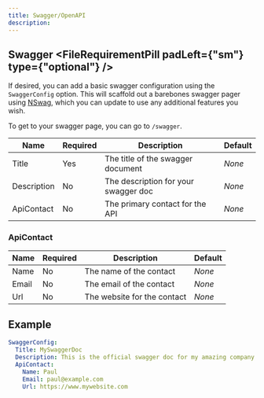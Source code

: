 ```yaml
---
title: Swagger/OpenAPI
description: 
---
```


## Swagger <FileRequirementPill padLeft={"sm"} type={"optional"} />

If desired, you can add a basic swagger configuration using the `SwaggerConfig` option. This will scaffold out a barebones swagger pager using [NSwag](https://github.com/RicoSuter/NSwag), which you can update to use any additional features you wish. 

To get to your swagger page, you can go to `/swagger`.

| Name        | Required | Description                          | Default |
| ----------- | -------- | ------------------------------------ | ------- |
| Title       | Yes      | The title of the swagger document    | *None*  |
| Description | No       | The description for your swagger doc | *None*  |
| ApiContact  | No       | The primary contact for the API      | *None*  |

### ApiContact

| Name  | Required | Description                 | Default |
| ----- | -------- | --------------------------- | ------- |
| Name  | No       | The name of the contact     | *None*  |
| Email | No       | The email of the contact    | *None*  |
| Url   | No       | The website for the contact | *None*  |



## Example

```yaml
SwaggerConfig:
  Title: MySwaggerDoc
  Description: This is the official swagger doc for my amazing company.
  ApiContact: 
    Name: Paul
    Email: paul@example.com
    Url: https://www.mywebsite.com
```

